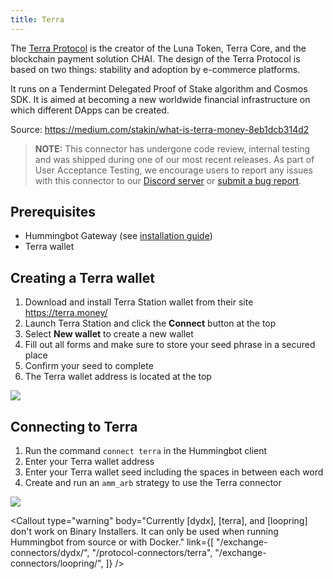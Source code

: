 ```yaml
---
title: Terra
---
```



The [Terra Protocol](https://terra.money/) is the creator of the Luna Token, Terra Core, and the blockchain payment solution CHAI. The design of the Terra Protocol is based on two things: stability and adoption by e-commerce platforms.

It runs on a Tendermint Delegated Proof of Stake algorithm and Cosmos SDK. It is aimed at becoming a new worldwide financial infrastructure on which different DApps can be created.

Source: https://medium.com/stakin/what-is-terra-money-8eb1dcb314d2

> **NOTE:** This connector has undergone code review, internal testing and was shipped during one of our most recent releases. As part of User Acceptance Testing, we encourage users to report any issues with this connector to our [Discord server](https://discord.hummingbot.io) or [submit a bug report](https://github.com/CoinAlpha/hummingbot/issues/new?assignees=&labels=bug&template=bug_report.md&title=).

## Prerequisites

- Hummingbot Gateway (see [installation guide](/gateway/installation/))
- Terra wallet

## Creating a Terra wallet

1. Download and install Terra Station wallet from their site https://terra.money/
2. Launch Terra Station and click the **Connect** button at the top
3. Select **New wallet** to create a new wallet
4. Fill out all forms and make sure to store your seed phrase in a secured place
5. Confirm your seed to complete
6. The Terra wallet address is located at the top

![](img/terra-create-wallet.gif)

## Connecting to Terra

1. Run the command `connect terra` in the Hummingbot client
2. Enter your Terra wallet address
3. Enter your Terra wallet seed including the spaces in between each word
4. Create and run an `amm_arb` strategy to use the Terra connector

![](img/connect-terra.gif)

<Callout
  type="warning"
  body="Currently [dydx], [terra], and [loopring] don't work on Binary Installers. It can only be used when running Hummingbot from source or with Docker."
  link={[
    "/exchange-connectors/dydx/",
    "/protocol-connectors/terra",
    "/exchange-connectors/loopring/",
  ]}
/>
